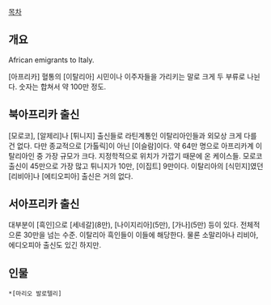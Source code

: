 [[목차]]
== 개요 ==
African emigrants to Italy.

[아프리카] 혈통의 [이탈리아] 시민이나 이주자들을 가리키는 말로 크게 두 부류로 나뉜다. 숫자는 합쳐서 약 100만 정도.
== 북아프리카 출신 ==
[모로코], [알제리]나 [튀니지] 출신들로 라틴계통인 이탈리아인들과 외모상 크게 다를 건 없다. 다만 종교적으로 [가톨릭]이 아닌 [이슬람]이다. 약 64만 명으로 아프리카계 이탈리아인 중 가장 규모가 크다. 지정학적으로 위치가 가깝기 때문에 온 케이스들. 모로코 출신이 45만으로 가장 많고 튀니지가 10만, [이집트] 9만이다. 이탈리아의 [식민지]였던 [리비아]나 [에티오피아] 출신은 거의 없다.
== 서아프리카 출신 ==
대부분이 [흑인]으로 [세네갈](8만), [나이지리아](5만), [가나](5만) 등이 있다. 전체적으론 30만을 넘는 수준. 이탈리아 흑인들이 이들에 해당한다. 물론 소말리아나 리비아, 에디오피아 출신도 있긴 하지만.
== 인물 ==
 *[마리오 발로텔리]
